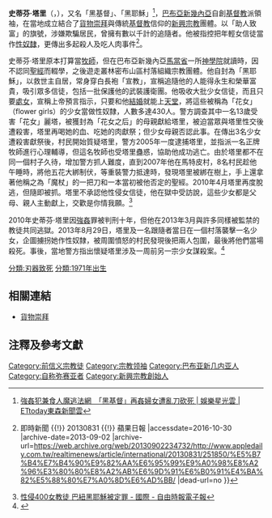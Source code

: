 '''史蒂芬·塔里'''（{{lang|en|Steven Garasai Tari}}，{{bd|1971年||2013年|8月29日|catIdx=Tari, Steven}}），又名「黑基督」、「黑耶穌」<ref>[http://star.ettoday.net/news/264725 強姦犯兼食人魔逃法網　「黑基督」再姦婦女遭亂刀砍死 | 娛樂星光雲 | ETtoday東森新聞雲]</ref>，[[巴布亞新幾內亞|巴布亞新幾內亞]]自創[[基督教|基督教]]派領袖，在當地成立結合了[[貨物崇拜|貨物崇拜]]與傳統[[基督教|基督教]]信仰的[[新興宗教|新興宗教]]團體。以「助人致富」的旗號，涉嫌欺騙居民，曾擁有數以千計的追隨者。他被指控把年輕女信徒當作[[性奴隸|性奴隸]]，更傳出多起殺人及吃人肉事件<ref>{{Cite web |url=http://www.appledaily.com.tw/realtimenews/article/international/20130831/251850/%E5%B7%B4%E7%B4%90%E9%82%AA%E6%95%99%E9%A0%98%E8%A2%96%E3%80%80%E8%A2%AB%E6%9D%91%E6%B0%91%E4%BA%82%E5%88%80%E7%A0%8D%E6%AD%BB |title=巴紐邪教領袖　被村民亂刀砍死 {{!}} 即時新聞 {{!}} 20130831 {{!}} 蘋果日報 |accessdate=2016-10-30 |archive-date=2013-09-02 |archive-url=https://web.archive.org/web/20130902234732/http://www.appledaily.com.tw/realtimenews/article/international/20130831/251850/%E5%B7%B4%E7%B4%90%E9%82%AA%E6%95%99%E9%A0%98%E8%A2%96%E3%80%80%E8%A2%AB%E6%9D%91%E6%B0%91%E4%BA%82%E5%88%80%E7%A0%8D%E6%AD%BB/ |dead-url=no }}</ref>。

史蒂芬·塔里原本打算當[[牧師|牧師]]，但在巴布亞新幾內亞[[馬當省|馬當省]]一所[[神學院|神學院]]就讀時，因不認同[[聖經|聖經]]而輟學，之後遊走叢林密布山區村落組織宗教團體。他自封為「黑耶穌」，以救世主自居，常身穿白長袍「宣教」，宣稱追隨他的人能得永生和榮華富貴，吸引眾多信徒，包括一批保護他的武裝護衛團。他吸收大批少女信徒，而且只要[[處女|處女]]，宣稱上帝預言指示，只要和他[[結婚|結婚]]就能上[[天堂|天堂]]，將這些被稱為「花女」（flower girls）的少女當做性奴隸，人數多達430人。警方調查其中一名13歲受害「花女」麗塔，被獲封為「花女之后」的母親獻給塔里，被迫當眾與塔里性交後遭殺害，塔里再喝她的血、吃她的肉獻祭；但少女母親否認此事。在傳出3名少女遭殺害獻祭後，村民開始質疑塔里，警方2005年一度逮捕塔里，並指派一名正牌牧師進行心理輔導，但這名牧師也受塔里蠱惑，協助他成功逃亡。由於塔里都不在同一個村子久待，增加警方抓人難度，直到2007年他在馬特皮村，8名村民趁他午睡時，將他五花大綁制伏，等重裝警力抵達時，發現塔里被綁在樹上，手上還拿著他稱之為「魔杖」的一把刀和一本當初被他否定的聖經。2010年4月塔里再度脫逃，但隨即被抓。塔里不承認他性侵女信徒，他在獄中受訪說，這些少女都是父母、親人主動獻上，交歡是你情我願。<ref>[http://news.ltn.com.tw/news/world/paper/434453 性侵400女教徒 巴紐黑耶穌被定罪 - 國際 - 自由時報電子報]</ref>

2010年史蒂芬·塔里因[[強姦|強姦]]罪被判刑十年，但他在2013年3月與許多同樣被監禁的教徒共同逃獄。2013年8月29日，塔里及一名跟隨者當日在一個村落襲擊一名少女，企圖擄拐她作性奴隸，被周圍憤怒的村民發現後把兩人包圍，最後將他們當場殺死。事後，當地警方指出懷疑塔里涉及一周前另一宗少女謀殺案。<ref>{{Cite web |url=http://orientaldaily.on.cc/cnt/china_world/20130831/00180_015.html |title=逃獄後襲少女「黑耶穌」遭劈死 - 東方日報 |accessdate=2016-10-30 |archive-date=2013-09-04 |archive-url=https://web.archive.org/web/20130904082151/http://orientaldaily.on.cc/cnt/china_world/20130831/00180_015.html |dead-url=no }}</ref>

[[分類:刃器致死|分類:刃器致死]]
[[分類:1971年出生|分類:1971年出生]]
[[Category:前信义宗教徒|Category:前信义宗教徒]]
[[Category:宗教领袖|Category:宗教领袖]]
[[Category:巴布亚新几内亚人|Category:巴布亚新几内亚人]]
[[Category:自称弥赛亚者|Category:自称弥赛亚者]]
[[Category:新興宗教創始人|Category:新興宗教創始人]]

== 相關連結 ==
* [[貨物崇拜|貨物崇拜]]

==注釋及參考文獻==
<references />